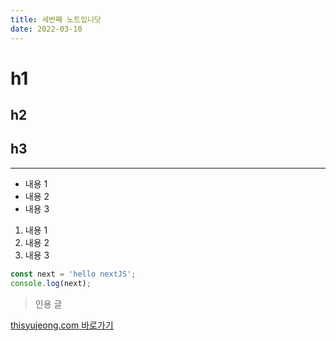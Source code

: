 ```yaml
---
title: 세번째 노트입니닷
date: 2022-03-10
---
```


# h1

## h2

## h3

---

- 내용 1
- 내용 2
- 내용 3

1. 내용 1
2. 내용 2
3. 내용 3

```js
const next = 'hello nextJS';
console.log(next);
```

> 인용 글

[thisyujeong.com 바로가기](https://thisyujeong.com)
